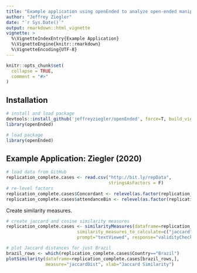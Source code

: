 ```yaml
---
title: "Example application using openEnded to analyze open-ended manipulation checks"
author: "Jeffrey Ziegler"
date: "`r Sys.Date()`"
output: rmarkdown::html_vignette
vignette: >
  %\VignetteIndexEntry{Example Application}
  %\VignetteEngine{knitr::rmarkdown}
  %\VignetteEncoding{UTF-8}
---
```


```r
knitr::opts_chunk$set(
  collapse = TRUE,
  comment = "#>"
)
```

## Installation

```r
# install and load package
devtools::install_github('jeffreyziegler/openEnded', force=T, build_vignettes=T)
library(openEnded)
```

```r
# load package
library(openEnded)
```

## Example Application: Ziegler (2020)

```r
# load data from GitHub
replication_complete.cases <- read.csv("http://bit.ly/repData", 
                                       stringsAsFactors = F)
# re-level factors
replication_complete.cases$Concordant <- relevel(as.factor(replication_complete.cases$Concordant), ref = "0")
replication_complete.cases$attendanceBin <- relevel(as.factor(replication_complete.cases$attendanceBin), ref = "Never/yearly")
```

Create similarity measures.

```r
# create jaccard and cosine similarity measures
replication_complete.cases <- similarityMeasures(dataframe=replication_complete.cases, 
                           similarity_measures_to_calculate=c("jaccard", "cosine", "jw", "dl"), 
                           prompt="textViewed", response="validityCheck", ngrams=3)
```

```r
# plot Jaccard distances for just Brazil
brazil_rows <- which(replication_complete.cases$Country=="Brazil")
plotSimilarity(dataframe=replication_complete.cases[brazil_rows,],
               measure="jaccardDist", xlab="Jaccard Similarity")
```